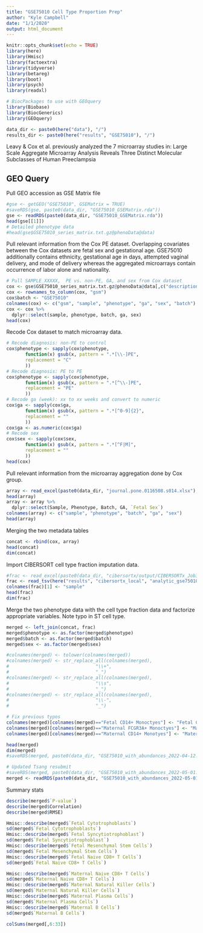 ```yaml
---
title: "GSE75010 Cell Type Proportion Prep"
author: "Kyle Campbell"
date: "1/1/2020"
output: html_document
---
```


```r
knitr::opts_chunk$set(echo = TRUE)
library(here)
library(Hmisc)
library(factoextra)
library(tidyverse)
library(betareg)
library(boot)
library(psych)
library(readxl)

# BiocPackages to use with GEOquery
library(Biobase)
library(BiocGenerics)
library(GEOquery)

data_dir <- paste0(here("data"), "/")
results_dir <- paste0(here("results", "GSE75010"), "/")
```
Leavy & Cox et al. previously analyzed the 7 microarray studies in:
Large Scale Aggregate Microarray Analysis Reveals Three Distinct Molecular Subclasses of Human Preeclampsia

## GEO Query
Pull GEO accession as GSE Matrix file
```r
#gse <- getGEO("GSE75010", GSEMatrix = TRUE)
#saveRDS(gse, paste0(data_dir, "GSE75010_GSEMatrix.rda"))
gse <- readRDS(paste0(data_dir, "GSE75010_GSEMatrix.rda"))
head(gse[[1]])
# Detailed phenotype data
#head(gse$GSE75010_series_matrix.txt.gz@phenoData@data)
```

Pull relevant information from the Cox PE dataset. Overlapping covariates between the Cox datasets are fetal sex and gestational age. GSE75010 additionally contains ethnicity, gestational age in days, attempted vaginal delivery, and mode of delivery whereas the aggregated microarrays contain occurrence of labor alone and nationality.
```r
# Pull SAMPLE_XXXXX,  PE vs. non-PE, GA, and sex from Cox dataset
cox <- gse$GSE75010_series_matrix.txt.gz@phenoData@data[,c("description", "characteristics_ch1", "characteristics_ch1.18", "characteristics_ch1.20")]
cox <- rownames_to_column(cox, "gsm")
cox$batch <- "GSE75010"
colnames(cox) <- c("gsm", "sample", "phenotype", "ga", "sex", "batch")
cox <- cox %>%
  dplyr::select(sample, phenotype, batch, ga, sex)
head(cox)
```

Recode Cox dataset to match microarray data.
```r
# Recode diagnosis: non-PE to control
cox$phenotype <- sapply(cox$phenotype,
       function(x) gsub(x, pattern = ".*[\\-]PE",
       replacement = "C"
       ))
# Recode diagnosis: PE to PE
cox$phenotype <- sapply(cox$phenotype,
       function(x) gsub(x, pattern = ".*[^\\-]PE",
       replacement = "PE"
       ))
# Recode ga (week): xx to xx weeks and convert to numeric
cox$ga <- sapply(cox$ga,
       function(x) gsub(x, pattern = ".*[^0-9]{2}",
       replacement = ""
       ))
cox$ga <- as.numeric(cox$ga)
# Recode sex
cox$sex <- sapply(cox$sex,
       function(x) gsub(x, pattern = ".*[^F|M]",
       replacement = ""
       ))
head(cox)
```

Pull relevant information from the microarray aggregation done by Cox group.
```r
array <- read_excel(paste0(data_dir, "journal.pone.0116508.s014.xlsx"), col_names = TRUE)
head(array)
array <- array %>%
  dplyr::select(Sample, Phenotype, Batch, GA, `Fetal Sex`)
colnames(array) <- c("sample", "phenotype", "batch", "ga", "sex")
head(array)
```

Merging the two metadata tables
```r
concat <- rbind(cox, array)
head(concat)
dim(concat)
```

Import CIBERSORT cell type fraction imputation data.
```r
#frac <- read_excel(paste0(data_dir, "cibersortx/output/CIBERSORTx_Job36_Results_no_min_expr_2000_max_genes.xlsx"))
frac <- read_tsv(here("results", "cibersortx_local", "analytic_gse75010", "CIBERSORTx_Adjusted.txt"))
colnames(frac)[1] <- "sample"
head(frac)
dim(frac)
```

Merge the two phenotype data with the cell type fraction data and factorize appropriate variables. Note typo in ST cell type.
```r
merged <- left_join(concat, frac)
merged$phenotype <- as.factor(merged$phenotype)
merged$batch <- as.factor(merged$batch)
merged$sex <- as.factor(merged$sex)

#colnames(merged) <- tolower(colnames(merged))
#colnames(merged) <- str_replace_all(colnames(merged),
#                                "\\+",
#                                "_")
#colnames(merged) <- str_replace_all(colnames(merged),
#                                "\\s",
#                                "_")
#colnames(merged) <- str_replace_all(colnames(merged),
#                                "\\-",
#                                "_")

# Fix previous typos
colnames(merged)[colnames(merged)=="Fetal CD14+ Monoctyes"] <- "Fetal CD14+ Monocytes"
colnames(merged)[colnames(merged)=="Maternal FCGR3A+ Monoctyes"] <- "Maternal FCGR3A+ Monocytes"
colnames(merged)[colnames(merged)=="Maternal CD14+ Monotyes"] <- "Maternal CD14+ Monocytes"

head(merged)
dim(merged)
#saveRDS(merged, paste0(data_dir, "GSE75010_with_abundances_2022-04-12.rda"))

# Updated Tsang resubmit
#saveRDS(merged, paste0(data_dir, "GSE75010_with_abundances_2022-05-01.rda"))
merged <- readRDS(paste0(data_dir, "GSE75010_with_abundances_2022-05-01.rda"))
```

Summary stats
```r
describe(merged$`P-value`)
describe(merged$Correlation)
describe(merged$RMSE)
```

```r
Hmisc::describe(merged$`Fetal Cytotrophoblasts`)
sd(merged$`Fetal Cytotrophoblasts`)
Hmisc::describe(merged$`Fetal Syncytiotrophoblast`)
sd(merged$`Fetal Syncytiotrophoblast`)
Hmisc::describe(merged$`Fetal Mesenchymal Stem Cells`)
sd(merged$`Fetal Mesenchymal Stem Cells`)
Hmisc::describe(merged$`Fetal Naive CD8+ T Cells`)
sd(merged$`Fetal Naive CD8+ T Cells`)
```

```r
Hmisc::describe(merged$`Maternal Naive CD8+ T Cells`)
sd(merged$`Maternal Naive CD8+ T Cells`)
Hmisc::describe(merged$`Maternal Natural Killer Cells`)
sd(merged$`Maternal Natural Killer Cells`)
Hmisc::describe(merged$`Maternal Plasma Cells`)
sd(merged$`Maternal Plasma Cells`)
Hmisc::describe(merged$`Maternal B Cells`)
sd(merged$`Maternal B Cells`)
```

```r
colSums(merged[,6:33])
```

